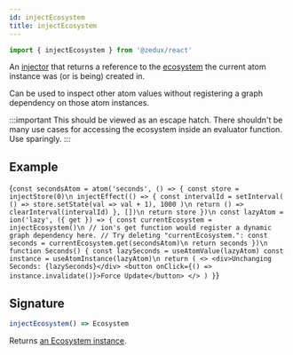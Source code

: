 ```yaml
---
id: injectEcosystem
title: injectEcosystem
---
```



```ts
import { injectEcosystem } from '@zedux/react'
```

An [injector](../glossary#injector) that returns a reference to the [ecosystem](../classes/Ecosystem) the current atom instance was (or is being) created in.

Can be used to inspect other atom values without registering a graph dependency on those atom instances.

:::important
This should be viewed as an escape hatch. There shouldn't be many use cases for accessing the ecosystem inside an evaluator function. Use sparingly.
:::

## Example

<LiveEditor ecosystemId="injectEcosystem/example" resultVar="Seconds">{`
const secondsAtom = atom('seconds', () => {
  const store = injectStore(0)\n
  injectEffect(() => {
    const intervalId = setInterval(
      () => store.setState(val => val + 1),
      1000
    )\n
    return () => clearInterval(intervalId)
  }, [])\n
  return store
})\n
const lazyAtom = ion('lazy', ({ get }) => {
  const currentEcosystem = injectEcosystem()\n
  // ion's get function would register a dynamic graph dependency here.
  // Try deleting "currentEcosystem.":
  const seconds = currentEcosystem.get(secondsAtom)\n
  return seconds
})\n
function Seconds() {
  const lazySeconds = useAtomValue(lazyAtom)
  const instance = useAtomInstance(lazyAtom)\n
  return (
    <>
      <div>Unchanging Seconds: {lazySeconds}</div>
      <button onClick={() => instance.invalidate()}>Force Update</button>
    </>
  )
}
`}</LiveEditor>

## Signature

```ts
injectEcosystem() => Ecosystem
```

Returns [an Ecosystem instance](../classes/Ecosystem).
